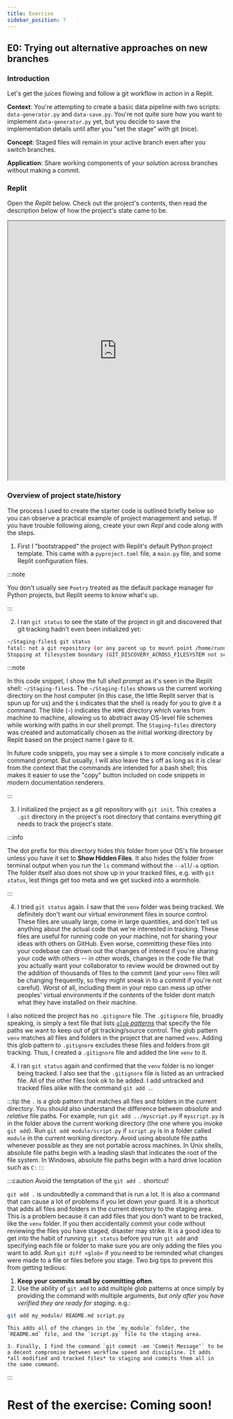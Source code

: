 ```yaml
---
title: Exercise
sidebar_position: 7
---
```


## E0: Trying out alternative approaches on new branches

### Introduction

Let's get the juices flowing and follow a git workflow in action in a Replit.

**Context**: You're attempting to create a basic data pipeline with two scripts: `data-generator.py` and `data-save.py`. You're not quite sure how you want to implement `data-generator.py` yet, but you decide to save the implementation details until after you "set the stage" with git (nice).

**Concept**: Staged files will remain in your active branch even after you switch branches.

**Application**: Share working components of your solution across branches without making a commit. 

### Replit

Open the *Replit* below. Check out the project's contents, then read the description below of how the project's state came to be.

<iframe width="100%" height="600px" src="https://replit.com/team/data-wrangling/Staging-files"></iframe>

### Overview of project state/history

The process I used to create the starter code is outlined briefly below so you can observe a practical example of project management and setup. If you have trouble following along, create your own *Repl* and code along with the steps.

1. First I "bootstrapped" the project with Replit's default Python project template. This came with a `pyproject.toml` file, a `main.py` file, and some Replit configuration files.

 :::note

 You don't usually see `Poetry` treated as the default package manager for Python projects, but Replit seems to know what's up.

 :::

2. I ran `git status` to see the state of the project in git and discovered that git tracking hadn't even been initialized yet:

 ```bash
 ~/Staging-files$ git status
 fatal: not a git repository (or any parent up to mount point /home/runner)
 Stopping at filesystem boundary (GIT_DISCOVERY_ACROSS_FILESYSTEM not set).
 ```
 :::note

 In this code snippet, I show the full *shell prompt* as it's seen in the Replit shell: `~/Staging-files$`. The `~/Staging-files` shows us the current working directory on the host computer (in this case, the little Replit server that is spun up for us) and the `$` indicates that the shell is ready for you to give it a command. The tilde (`~`) indicates the `HOME` directory which varies from machine to machine, allowing us to abstract away OS-level file schemes while working with paths in our shell prompt. The `Staging-files` directory was created and automatically chosen as the initial working directory by Replit based on the project name I gave to it. 
 
 In future code snippets, you may see a simple `$` to more concisely indicate a command prompt. But usually, I will also leave the `$` off as long as it is clear from the context that the commands are intended for a bash shell; this makes it easier to use the "copy" button included on code snippets in modern documentation renderers.

 :::


3. I initialized the project as a *git* repository with `git init`. This creates a `.git` directory in the project's root directory that contains everything *git* needs to track the project's state. 

 :::info

 The dot prefix for this directory hides this folder from your OS's file browser unless you have it set to **Show Hidden Files**. It also hides the folder from terminal output when you run the `ls` command without the `--all`/`-a` option. The folder itself also does not show up in your tracked files, e.g. with `git status`, lest things get too meta and we get sucked into a wormhole.

 :::

4. I tried `git status` again. I saw that the `venv` folder was being tracked. We definitely don't want our virtual environment files in source control. These files are usually large, come in large quantities, and don't tell us anything about the actual code that we're interested in tracking. These files are useful for running code on your machine, not for sharing your ideas with others on GitHub. Even worse, committing these files into your codebase can drown out the changes of interest if you're sharing your code with others -- in other words, changes in the code file that you actually want your collaborator to review would be drowned out by the addition of thousands of files to the commit (and your `venv` files will be changing frequently, so they might sneak in to a commit if you're not careful). Worst of all, including them in your repo can mess up other peoples' virtual environments if the contents of the folder dont match what they have installed on their machine.

 I also noticed the project has no `.gitignore` file. The `.gitignore` file, broadly speaking, is simply a text file that lists [*`glob` patterns*](https://en.wikipedia.org/wiki/Glob_(programming)) that specify the file paths we want to keep out of git tracking/source control. The glob pattern `venv` matches all files and folders in the project that are named `venv`. Adding this glob pattern to `.gitignore` excludes these files and folders from git tracking. Thus, I created a `.gitignore` file and added the line `venv` to it.

4. I ran `git status` again and confirmed that the `venv` folder is no longer being tracked. I also see that the `.gitignore` file is listed as an untracked file. All of the other files look ok to be added. I add untracked and tracked files alike with the command `git add .`. 

 :::tip
 the `.` is a glob pattern that matches all files and folders in the current directory. You should also understand the difference between *absolute* and *relative* file paths. For example, run `git add ../myscript.py` if `myscript.py` is in the folder above the current working directory (the one where you invoke `git add`). Run `git add module/script.py` if `script.py` is in a folder called `module` in the current working directory. Avoid using absolute file paths whenever possible as they are not portable across machines. In Unix shells, absolute file paths begin with a leading slash that indicates the root of the file system. In Windows, absolute file paths begin with a hard drive location such as `C:`
 :::

 :::caution Avoid the temptation of the `git add .` shortcut!

 `git add .` is undoubtedly a command that is run a lot. It is also a command that can cause a lot of problems if you let down your guard. It is a shortcut that adds all files and folders in the current directory to the staging area. This is a problem because it can add files that you don't want to be tracked, like the `venv` folder. If you then accidentally commit your code without reviewing the files you have staged, disaster may strike. It is a good idea to get into the habit of running `git status` before you run `git add` and specifying each file or folder to make sure you are only adding the files you want to add. Run `git diff <glob>` if you need to be reminded what changes were made to a file or files before you stage. Two big tips to prevent this from getting tedious:
   1. **Keep your commits small by committing often**.
   2. Use the ability of `git add` to add multiple glob patterns at once simply by providing the command with multiple arguments, *but only after you have verified they are ready for staging*.
   e.g.:
   ```bash
   git add my_module/ README.md script.py
   ```

    This adds all of the changes in the `my_module` folder, the `README.md` file, and the `script.py` file to the staging area.

    3. Finally, I find the command `git commit -am 'Commit Message'` to be a decent compromise between workflow speed and discipline. It adds *all modified and tracked files* to staging and commits them all in the same command.

 :::

# Rest of the exercise: Coming soon!